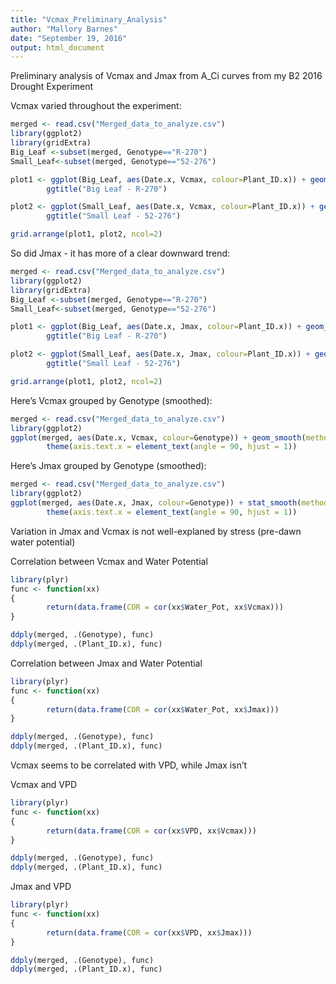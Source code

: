 ```yaml
---
title: "Vcmax_Preliminary_Analysis"
author: "Mallory Barnes"
date: "September 19, 2016"
output: html_document
---
```


Preliminary analysis of Vcmax and Jmax from A_Ci curves from my B2 2016 Drought Experiment

Vcmax varied throughout the experiment:

```r
merged <- read.csv("Merged_data_to_analyze.csv")
library(ggplot2)
library(gridExtra)
Big_Leaf <-subset(merged, Genotype=="R-270")
Small_Leaf<-subset(merged, Genotype=="52-276")

plot1 <- ggplot(Big_Leaf, aes(Date.x, Vcmax, colour=Plant_ID.x)) + geom_line(aes(group=Plant_ID.x))+ theme(axis.text.x = element_text(angle = 90, hjust = 1)) +
        ggtitle("Big Leaf - R-270")

plot2 <- ggplot(Small_Leaf, aes(Date.x, Vcmax, colour=Plant_ID.x)) + geom_line( aes(group=Plant_ID.x))+ theme(axis.text.x = element_text(angle = 90, hjust = 1)) +
        ggtitle("Small Leaf - 52-276")

grid.arrange(plot1, plot2, ncol=2)

```


So did Jmax - it has more of a clear downward trend: 

```r
merged <- read.csv("Merged_data_to_analyze.csv")
library(ggplot2)
library(gridExtra)
Big_Leaf <-subset(merged, Genotype=="R-270")
Small_Leaf<-subset(merged, Genotype=="52-276")

plot1 <- ggplot(Big_Leaf, aes(Date.x, Jmax, colour=Plant_ID.x)) + geom_line(aes(group=Plant_ID.x))+ theme(axis.text.x = element_text(angle = 90, hjust = 1)) +
        ggtitle("Big Leaf - R-270")

plot2 <- ggplot(Small_Leaf, aes(Date.x, Jmax, colour=Plant_ID.x)) + geom_line(aes(group=Plant_ID.x))+ theme(axis.text.x = element_text(angle = 90, hjust = 1)) +
        ggtitle("Small Leaf - 52-276")

grid.arrange(plot1, plot2, ncol=2)
```


Here's Vcmax grouped by Genotype (smoothed):

```r
merged <- read.csv("Merged_data_to_analyze.csv")
library(ggplot2)
ggplot(merged, aes(Date.x, Vcmax, colour=Genotype)) + geom_smooth(method="lm", aes(group=Genotype))+
        theme(axis.text.x = element_text(angle = 90, hjust = 1))
```

Here's Jmax grouped by Genotype (smoothed): 

```r
merged <- read.csv("Merged_data_to_analyze.csv")
library(ggplot2)
ggplot(merged, aes(Date.x, Jmax, colour=Genotype)) + stat_smooth(method="lm", aes(group=Genotype))+
        theme(axis.text.x = element_text(angle = 90, hjust = 1))
```

Variation in Jmax and Vcmax is not well-explaned by stress (pre-dawn water potential)

Correlation between Vcmax and Water Potential

```r
library(plyr)
func <- function(xx)
{
        return(data.frame(COR = cor(xx$Water_Pot, xx$Vcmax)))
}

ddply(merged, .(Genotype), func)
ddply(merged, .(Plant_ID.x), func)
```



Correlation between Jmax and Water Potential

```r
library(plyr)
func <- function(xx)
{
        return(data.frame(COR = cor(xx$Water_Pot, xx$Jmax)))
}

ddply(merged, .(Genotype), func)
ddply(merged, .(Plant_ID.x), func)
```

Vcmax seems to be correlated with VPD, while Jmax isn't

Vcmax and VPD
```r
library(plyr)
func <- function(xx)
{
        return(data.frame(COR = cor(xx$VPD, xx$Vcmax)))
}

ddply(merged, .(Genotype), func)
ddply(merged, .(Plant_ID.x), func)
```

Jmax and VPD
```r
library(plyr)
func <- function(xx)
{
        return(data.frame(COR = cor(xx$VPD, xx$Jmax)))
}

ddply(merged, .(Genotype), func)
ddply(merged, .(Plant_ID.x), func)
```


